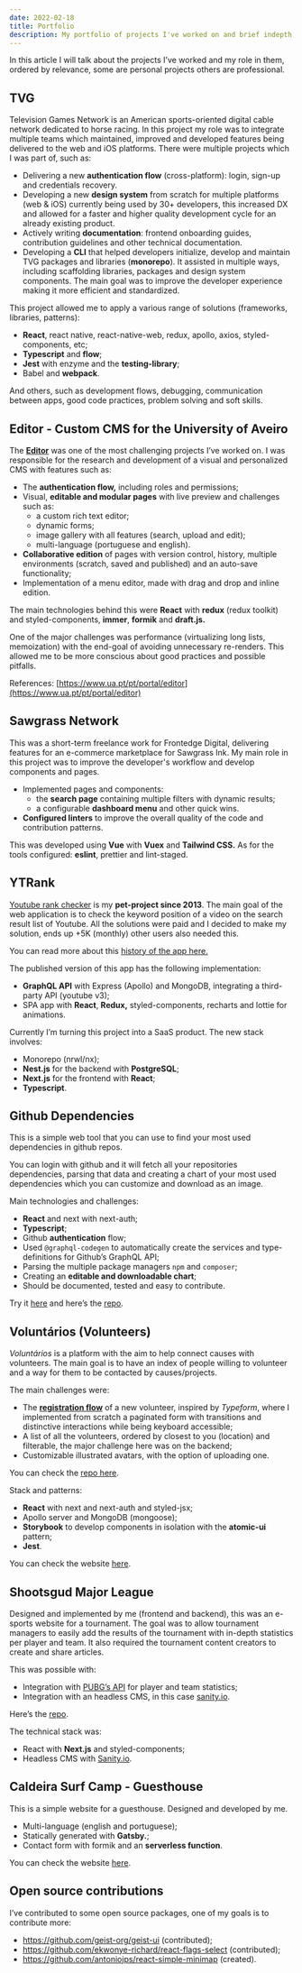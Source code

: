 ```yaml
---
date: 2022-02-18
title: Portfolio
description: My portfolio of projects I've worked on and brief indepth description of the challenges and solutions.
---
```


In this article I will talk about the projects I’ve worked and my role in them, ordered by relevance, some are personal projects others are professional.

## TVG

Television Games Network is an American sports-oriented digital cable network dedicated to horse racing. In this project my role was to integrate multiple teams which maintained, improved and developed features being delivered to the web and iOS platforms. There were multiple projects which I was part of, such as:

- Delivering a new **authentication flow** (cross-platform): login, sign-up and credentials recovery.
- Developing a new **design system** from scratch for multiple platforms (web & iOS) currently being used by 30+ developers, this increased DX and allowed for a faster and higher quality development cycle for an already existing product.
- Actively writing **documentation**: frontend onboarding guides, contribution guidelines and other technical documentation.
- Developing a **CLI** that helped developers initialize, develop and maintain TVG packages and libraries (**monorepo**). It assisted in multiple ways, including scaffolding libraries, packages and design system components. The main goal was to improve the developer experience making it more efficient and standardized.

This project allowed me to apply a various range of solutions (frameworks, libraries, patterns):

- **React**, react native, react-native-web, redux, apollo, axios, styled-components, etc;
- **Typescript** and **flow**;
- **Jest** with enzyme and the **testing-library**;
- Babel and **webpack**.

And others, such as development flows, debugging, communication between apps, good code practices, problem solving and soft skills.

## Editor - Custom CMS for the University of Aveiro

The **[Editor](https://editor.ua.pt)** was one of the most challenging projects I’ve worked on. I was responsible for the research and development of a visual and personalized CMS with features such as:

- The **authentication flow,** including roles and permissions;
- Visual, **editable and modular pages** with live preview and challenges such as:
  - a custom rich text editor;
  - dynamic forms;
  - image gallery with all features (search, upload and edit);
  - multi-language (portuguese and english).
- **Collaborative edition** of pages with version control, history, multiple environments (scratch, saved and published) and an auto-save functionality;
- Implementation of a menu editor, made with drag and drop and inline edition.

The main technologies behind this were **React** with **redux** (redux toolkit) and styled-components, **immer**, **formik** and **draft.js.**

One of the major challenges was performance (virtualizing long lists, memoization) with the end-goal of avoiding unnecessary re-renders. This allowed me to be more conscious about good practices and possible pitfalls.

References: [https://www.ua.pt/pt/portal/editor](https://www.ua.pt/pt/portal/editor)

## Sawgrass Network

This was a short-term freelance work for Frontedge Digital, delivering features for an e-commerce marketplace for Sawgrass Ink. My main role in this project was to improve the developer's workflow and develop components and pages.

- Implemented pages and components:
  - the **search page** containing multiple filters with dynamic results;
  - a configurable **dashboard menu** and other quick wins.
- **Configured linters** to improve the overall quality of the code and contribution patterns.

This was developed using **Vue** with **Vuex** and **Tailwind CSS.** As for the tools configured: **eslint**, prettier and lint-staged.

## YTRank

[Youtube rank checker](https://ytrank.net) is my **pet-project since 2013**.
The main goal of the web application is to check the keyword position of a video on the search result list of Youtube. All the solutions were paid and I decided to make my solution, ends up +5K (monthly) other users also needed this.

You can read more about this [history of the app here.](https://ytrank.net/whats-new)

The published version of this app has the following implementation:

- **GraphQL API** with Express (Apollo) and MongoDB, integrating a third-party API (youtube v3);
- SPA app with **React**, **Redux,** styled-components, recharts and lottie for animations.

Currently I’m turning this project into a SaaS product. The new stack involves:

- Monorepo (nrwl/nx);
- **Nest.js** for the backend with **PostgreSQL**;
- **Next.js** for the frontend with **React**;
- **Typescript**.

## Github Dependencies

This is a simple web tool that you can use to find your most used dependencies in github repos.

You can login with github and it will fetch all your repositories dependencies, parsing that data and creating a chart of your most used dependencies which you can customize and download as an image.

Main technologies and challenges:

- **React** and next with next-auth;
- **Typescript**;
- Github **authentication** flow;
- Used `@graphql-codegen` to automatically create the services and type-definitions for Github’s GraphQL API;
- Parsing the multiple package managers `npm` and `composer`;
- Creating an **editable and downloadable chart**;
- Should be documented, tested and easy to contribute.

Try it [here](https://dependencies.vercel.app/) and here’s the [repo](https://github.com/antoniojps/github-dependencies).

## Voluntários (Volunteers)

_Voluntários_ is a platform with the aim to help connect causes with volunteers. The main goal is to have an index of people willing to volunteer and a way for them to be contacted by causes/projects.

The main challenges were:

- The **[registration flow](https://voluntarios.app/sign-up)** of a new volunteer, inspired by _Typeform_, where I implemented from scratch a paginated form with transitions and distinctive interactions while being keyboard accessible;
- A list of all the volunteers, ordered by closest to you (location) and filterable, the major challenge here was on the backend;
- Customizable illustrated avatars, with the option of uploading one.

You can check the [repo here](https://github.com/antoniojps/voluntarios).

Stack and patterns:

- **React** with next and next-auth and styled-jsx;
- Apollo server and MongoDB (mongoose);
- **Storybook** to develop components in isolation with the **atomic-ui** pattern;
- **Jest**.

You can check the website [here](https://voluntarios.app).

## Shootsgud Major League

Designed and implemented by me (frontend and backend), this was an e-sports website for a tournament. The goal was to allow tournament managers to easily add the results of the tournament with in-depth statistics per player and team. It also required the tournament content creators to create and share articles.

This was possible with:

- Integration with [PUBG’s API](https://developer.pubg.com/) for player and team statistics;
- Integration with an headless CMS, in this case [sanity.io](http://sanity.io).

Here’s the [repo](https://github.com/antoniojps/pubg-league).

The technical stack was:

- React with **Next.js** and styled-components;
- Headless CMS with [Sanity.io](http://Sanity.io).

## Caldeira Surf Camp - Guesthouse

This is a simple website for a guesthouse. Designed and developed by me.

- Multi-language (english and portuguese);
- Statically generated with **Gatsby.**;
- Contact form with formik and an **serverless function**.

You can check the website [here](https://caldeirasurfcamp.com/).

## Open source contributions

I’ve contributed to some open source packages, one of my goals is to contribute more:

- https://github.com/geist-org/geist-ui (contributed);
- https://github.com/ekwonye-richard/react-flags-select (contributed);
- https://github.com/antoniojps/react-simple-minimap (created).
